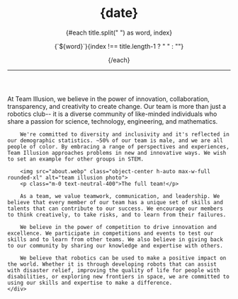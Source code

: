 <script>
    const date = '2023-4-2'
    const title = "About Us"
</script>

<div class="min-h-screen w-screen max-w-screen px-0 m-0 bg-[#110033] overflow-x-clip overscroll-x-none" style="font-family: Inter">
    <header class="mx-auto flex items-center text-white lg:max-w-screen-xl md:w-2/5 w-4/5 overscroll-x-none">
        <div class="text-left mt-20 w-full">
            <h1 class="text-xl my-0">{date}</h1>
            <div class="rise-wrapper whitespace-pre w-full font-800 -spacing-1 text-white">
                {#each title.split(" ") as word, index}
                    <p class="rise-anim inline-flex text-5xl lg:text-7xl my-0 font-800 -spacing-3 mt-6" style={`--delay: ${index * 200 + 100}ms`}
                        >{`${word}`}{index !== title.length-1 ? " " : ""}</p>
				{/each}
            </div>
            <hr class="my-10 border-neutral-700"/>
        </div>
    </header>
    <div class="prose text-lg text-white w-3/4 md:w-2/5 mx-auto font-500 pb-10 overflow-x-clip overscroll-x-none">
        At Team Illusion, we believe in the power of innovation, collaboration, transparency, and creativity to create change. Our team is more than just a robotics club-- it is a diverse community of like-minded individuals who share a passion for science, technology, engineering, and mathematics.

        We're committed to diversity and inclusivity and it's reflected in our demographic statistics. ~50% of our team is male, and we are all people of color. By embracing a range of perspectives and experiences, Team Illusion approaches problems in new and innovative ways. We wish to set an example for other groups in STEM.

        <img src="about.webp" class="object-center h-auto max-w-full rounded-xl" alt="team illusion photo">
        <p class="m-0 text-neutral-400">The full team!</p>

        As a team, we value teamwork, communication, and leadership. We believe that every member of our team has a unique set of skills and talents that can contribute to our success. We encourage our members to think creatively, to take risks, and to learn from their failures.

        We believe in the power of competition to drive innovation and excellence. We participate in competitions and events to test our skills and to learn from other teams. We also believe in giving back to our community by sharing our knowledge and expertise with others.

        We believe that robotics can be used to make a positive impact on the world. Whether it is through developing robots that can assist with disaster relief, improving the quality of life for people with disabilities, or exploring new frontiers in space, we are committed to using our skills and expertise to make a difference.
    </div>

</div>
